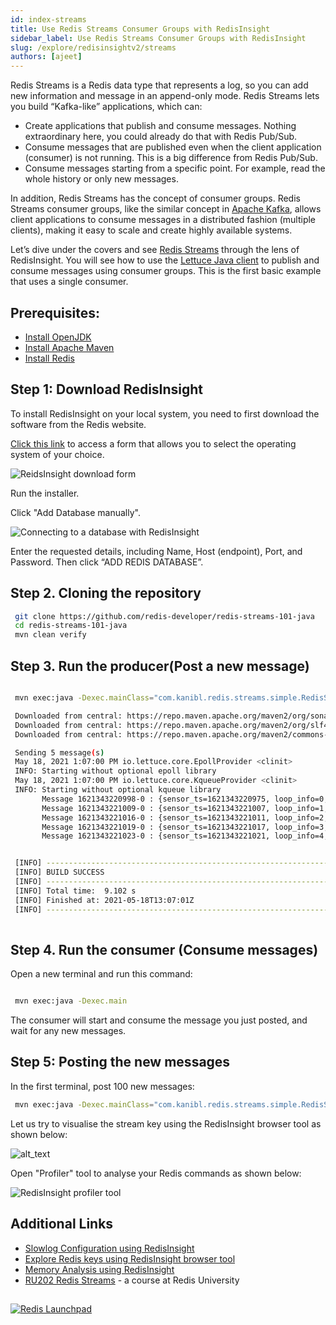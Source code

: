 ```yaml
---
id: index-streams
title: Use Redis Streams Consumer Groups with RedisInsight
sidebar_label: Use Redis Streams Consumer Groups with RedisInsight
slug: /explore/redisinsightv2/streams
authors: [ajeet]
---
```




Redis Streams is a Redis data type that represents a log, so you can add new information and message in an append-only mode. 
Redis Streams lets you build “Kafka-like” applications, which can:



*   Create applications that publish and consume messages. Nothing extraordinary here, you could already do that with Redis Pub/Sub.
*   Consume messages that are published even when the client application (consumer) is not running. This is a big difference from Redis Pub/Sub.
*   Consume messages starting from a specific point. For example, read the whole history or only new messages. 

In addition, Redis Streams has the concept of consumer groups. Redis Streams consumer groups, like the similar concept in [Apache Kafka](https://kafka.apache.org/), allows client applications to consume messages in a distributed fashion (multiple clients), making it easy to scale and create highly available systems.

Let’s dive under the covers and see [Redis Streams](https://redis.io/topics/streams-intro) through the lens of RedisInsight. You will see how to use the [Lettuce Java client](https://developer.redis.com/develop/java/#using-lettuce) to publish and consume messages using consumer groups. This is the first basic example that uses a single consumer.

## Prerequisites:



-   [Install OpenJDK](https://openjdk.java.net/install/)
-   [Install Apache Maven](https://maven.apache.org/install.html)
-   [Install Redis](https://developer.redis.com/create)


## Step 1: Download RedisInsight


To install RedisInsight on your local system, you need to first download the software from the Redis website.

[Click this link](https://redis.com/redis-enterprise/redis-insight/#insight-form) to access a form that allows you to select the operating system of your choice.

![ReidsInsight download form](images/redisinsight_form.png)


Run the installer. 

Click "Add Database manually".

![Connecting to a database with RedisInsight](images/redisinsight_connection.png)

Enter the requested details, including Name, Host (endpoint), Port, and Password.  Then click “ADD REDIS DATABASE”.



## Step 2. Cloning the repository


 ```bash
  git clone https://github.com/redis-developer/redis-streams-101-java
  cd redis-streams-101-java
  mvn clean verify
 ```


## Step 3. Run the producer(Post a new message)


 ```bash

  mvn exec:java -Dexec.mainClass="com.kanibl.redis.streams.simple.RedisStreams101Producer" -Dexec.args="5"

  Downloaded from central: https://repo.maven.apache.org/maven2/org/sonatype/sisu/sisu-guice/2.1.7/sisu-guice-2.1.7-noaop.jar (472 kB at 450 kB/s)
  Downloaded from central: https://repo.maven.apache.org/maven2/org/slf4j/slf4j-api/1.7.5/slf4j-api-1.7.5.jar (26 kB at 25 kB/s)
  Downloaded from central: https://repo.maven.apache.org/maven2/commons-codec/commons-codec/1.11/commons-codec-1.11.jar (335 kB at 313 kB/s)

  Sending 5 message(s)
  May 18, 2021 1:07:00 PM io.lettuce.core.EpollProvider <clinit>
  INFO: Starting without optional epoll library
  May 18, 2021 1:07:00 PM io.lettuce.core.KqueueProvider <clinit>
  INFO: Starting without optional kqueue library
        Message 1621343220998-0 : {sensor_ts=1621343220975, loop_info=0, speed=15, direction=270} posted
        Message 1621343221009-0 : {sensor_ts=1621343221007, loop_info=1, speed=15, direction=270} posted
        Message 1621343221016-0 : {sensor_ts=1621343221011, loop_info=2, speed=15, direction=270} posted
        Message 1621343221019-0 : {sensor_ts=1621343221017, loop_info=3, speed=15, direction=270} posted
        Message 1621343221023-0 : {sensor_ts=1621343221021, loop_info=4, speed=15, direction=270} posted


  [INFO] ------------------------------------------------------------------------
  [INFO] BUILD SUCCESS
  [INFO] ------------------------------------------------------------------------
  [INFO] Total time:  9.102 s
  [INFO] Finished at: 2021-05-18T13:07:01Z
  [INFO] ------------------------------------------------------------------------
  
 ```


## Step 4. Run the consumer (Consume messages)

Open a new terminal and run this command:


 ```bash

  mvn exec:java -Dexec.main
 ```


The consumer will start and consume the message you just posted, and wait for any new messages.

## Step 5: Posting the new messages

In the first terminal, post 100 new messages:


 ```bash
  mvn exec:java -Dexec.mainClass="com.kanibl.redis.streams.simple.RedisStreams101Producer" -Dexec.args="100"
 ```


Let us try to visualise the stream key using the RedisInsight browser tool as shown below: 


![alt_text](images/redisinsight_key.png "image_tooltip")


Open "Profiler" tool to analyse your Redis commands as shown below:

![RedisInsight profiler tool](images/redisinsight_profiler.png "image_tooltip")


## Additional Links

- [Slowlog Configuration using RedisInsight](/explore/redisinsight/slowlog)
- [Explore Redis keys using RedisInsight browser tool](/explore/redisinsight/browser)
- [Memory Analysis using RedisInsight](/explore/redisinsight/memoryanalyzer)
- [RU202 Redis Streams](https://university.redis.com/courses/ru202/) - a course at Redis University
##

<div>
<a href="https://launchpad.redis.com" target="_blank" rel="noopener" className="link"> <img src="/img/launchpad.png"  className="thumb" loading="lazy" alt="Redis Launchpad" /></a>
</div>
